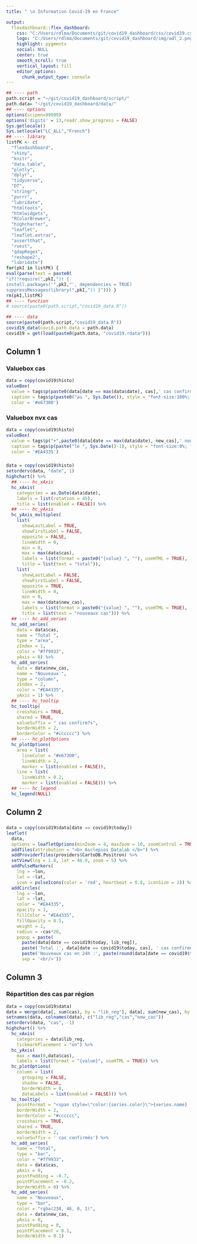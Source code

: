 ```yaml
---
title: " \n Information Covid-19 en France"

output: 
  flexdashboard::flex_dashboard:
    css: "C:/Users/rdlma/Documents/git/covid19_dashboard/css/covid19.css"
    logo: "C:/Users/rdlma/Documents/git/covid19_dashboard/img/adl_2.png"
    highlight: pygments
    social: NULL
    center: true
    smooth_scroll: true
    vertical_layout: fill
    editor_options: 
      chunk_output_type: console
---
```


```r

## ---- path
path.script = "~/git/covid19_dashboard/script/"
path.data= "~/git/covid19_dashboard/data/"
## ---- options
options(scipen=99999)
options('digits' = 13,readr.show_progress = FALSE)
Sys.getlocale()
Sys.setlocale("LC_ALL","French")
## ---- library
listPK <- c(
  "flexdashboard",
  "shiny",
  "knitr",
  "data.table",
  "plotly",
  "dplyr",
  "tidyverse",
  "DT",
  "stringr",
  "purrr",
  "lubridate",
  "htmltools",
  "htmlwidgets",
  "RColorBrewer",
  "highcharter",
  "leaflet",
  "leaflet.extras",
  "assertthat",
  "rvest",
  "qdapRegex",
  "reshape2",
  "lubridate")
for(pkI in listPK) { 
eval(parse(text = paste0(
"if(!require(",pkI,")) { 
install.packages('",pkI,"', dependencies = TRUE)
suppressMessages(library(",pkI,")) }"))) }
rm(pkI,listPK)
## ---- function
# source(paste0(path.script,"covid19_data.R"))
```

```r
## ---- data
source(paste0(path.script,"covid19_data.R"))
covid19_data(covid.path.data = path.data)
covid19 = get(load(paste0(path.data, "covid19.rdata")))
```


Column 1 {.responsive data-width=300}
------------------------------------

### Valuebox cas
```r
data = copy(covid19$histo)
valueBox(
  value = tags$p(paste0(data[date == max(data$date), cas],' cas confirmés'), style = "font-size:40%; font-family:'Verdana';"),
  caption = tags$p(paste0("au ", Sys.Date()), style = "font-size:100%; font-family:'Verdana';"),
  color = '#e67300')
```

### Valuebox nvx cas
```r
data = copy(covid19$histo)
valueBox(
  value = tags$p("+",paste0(data[date == max(data$date), new_cas],' nouveaux cas en 24h'), style = "font-size:40%; font-family:'Verdana';"),
  caption = tags$p(paste("le ", Sys.Date()-1), style = "font-size:0%; font-family:'Verdana';"),
  color = '#EA4335')
```


### {.responsive data-height=650}
```r
data = copy(covid19$histo)
setorderv(data, "date", 1)
highchart() %>%
  ## ---- hc_xAxis
  hc_xAxis(
    categories = as.Date(data$date),
    labels = list(rotation = 45),
    title = list(enabled = FALSE)) %>%
  ## ---- hc_yAxis
  hc_yAxis_multiples(
    list(
      showLastLabel = TRUE,
      showFirstLabel = FALSE,
      opposite = FALSE,
      lineWidth = 0,
      min = 0,
      max = max(data$cas),
      labels = list(format = paste0("{value} ", ""), useHTML = TRUE),
      title = list(text = "total")),
    list(
      showLastLabel = FALSE,
      showFirstLabel = FALSE,
      opposite = TRUE,
      lineWidth = 0,
      min = 0,
      max = max(data$new_cas),
      labels = list(format = paste0("{value} ", ""), useHTML = TRUE),
      title = list(text = "nouveaux cas"))) %>%
  ## ---- hc_add_series
  hc_add_series(
    data = data$cas,
    name = "Total ",
    type = "area",
    zIndex = 1,
    color = "#ff9933",
    yAxis = 0) %>%
  hc_add_series(
    data = data$new_cas,
    name = "Nouveaux ",
    type = "column",
    zIndex = 2,
    color = "#EA4335",
    yAxis = 1) %>%
  ## ---- hc_tooltip
  hc_tooltip(
    crosshairs = TRUE,
    shared = TRUE,
    valueSuffix = " cas confirm?s",
    borderWidth = 2,
    borderColor = "#cccccc") %>%
  ## ---- hc_plotOptions
  hc_plotOptions(
    area = list(
      lineColor = "#e67300",
      lineWidth = 2,
      marker = list(enabled = FALSE)),
    line = list(
      lineWidth = 0.2,
      marker = list(enabled = FALSE))) %>%
  ## ---- hc_legend
  hc_legend(NULL)
```



Column 2 {.responsive data-width=400}
------------------------------------

### {.responsive}
```r
data = copy(covid19$data[date == covid19$today])
leaflet(
  data,
  options = leafletOptions(minZoom = 4, maxZoom = 10, zoomControl = TRUE)) %>%
  addTiles(attribution = "<b> Asclepios Datalab </b>") %>%
  addProviderTiles(providers$CartoDB.Positron) %>%
  setView(lng = 1.8, lat = 46.8, zoom = 5) %>%
  addPulseMarkers(
    lng = ~lon,
    lat = ~lat,
    icon = pulseIcons(color = 'red', heartbeat = 0.8, iconSize = 3)) %>%
  addCircles(
    lng = ~lon,
    lat = ~lat,
    color = "#EA4335",
    opacity = 1,
    fillColor = "#EA4335",
    fillOpacity = 0.5,
    weight = 1,
    radius = ~cas*20,
    popup = paste(
      paste(data[date == covid19$today, lib_reg]),
      paste('Total :', data[date == covid19$today, cas], ' cas confirmés'),
      paste('Nouveaux cas en 24h :', paste(round(data[date == covid19$today, var]*100, 2)), '%'),
      sep = '<br/>'))
```

Column 3 {.responsive data-width=300}
------------------------------------

### Répartition des cas par région {.responsive data-height=350}
```r
data = copy(covid19$data)
data = merge(data[, sum(cas), by = "lib_reg"], data[, sum(new_cas), by = "lib_reg"], by = "lib_reg")
setnames(data, colnames(data), c("lib_reg","cas","new_cas"))
setorderv(data, "cas", -1)
highchart() %>%
  hc_xAxis(
    categories = data$lib_reg,
    tickmarkPlacement = "on") %>%
  hc_yAxis(
    max = max(0,data$cas),
    labels = list(format = "{value}", useHTML = TRUE)) %>%
  hc_plotOptions(
    column = list(
      grouping = FALSE,
      shadow = FALSE,
      borderWidth = 0,
      dataLabels = list(enabled = FALSE))) %>%
  hc_tooltip(
    pointFormat = "<span style=\"color:{series.color}\">{series.name} : </span> {point.y} <br/>",
    borderWidth = 2,
    borderColor = "#cccccc",
    crosshairs = TRUE,
    shared = TRUE,
    borderWidth = 2,
    valueSuffix = ' cas confirmés') %>%
  hc_add_series(
    name = "Total",
    type = "bar",
    color = "#ff9933",
    data = data$cas,
    yAxis = 0,
    pointPadding = -0.7,
    pointPlacement = -0.2,
    borderWidth = 0) %>%
  hc_add_series(
    name = "Nouveaux",
    type = "bar",
    color = "rgba(230, 46, 0, 1)",
    data = data$new_cas,
    yAxis = 0,
    pointPadding = 0,
    pointPlacement = 0.1,
    borderWidth = 0.1)

```




